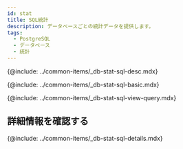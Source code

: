 ```yaml
---
id: stat
title: SQL統計
description: データベースごとの統計データを提供します。
tags:
  - PostgreSQL
  - データベース
  - 統計
---
```



<!-- SQL 통계-->

{@include: ../common-items/_db-stat-sql-desc.mdx}

<!-- SQL 통계 기본 사용 안내-->

{@include: ../common-items/_db-stat-sql-basic.mdx} 

<!-- 쿼리별 수행 추이, 자세히 보기-->

{@include: ../common-items/_db-stat-sql-view-query.mdx}  

## 詳細情報を確認する

{@include: ../common-items/_db-stat-sql-details.mdx}
